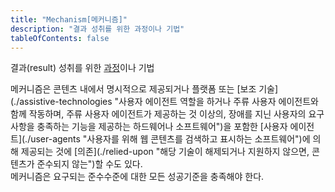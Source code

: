 ```yaml
---
title: "Mechanism[메커니즘]"
description: "결과 성취를 위한 과정이나 기법"
tableOfContents: false
---
```



결과(<span lang="en">result</span>) 성취를 위한 [과정](./processes "활동을 완료하기 위해 각 작업이 필요한 일련의 사용자 작업")이나 기법


<Aside title="참고 1">
메커니즘은 콘텐츠 내에서 명시적으로 제공되거나 플랫폼 또는 [보조 기술](./assistive-technologies "사용자 에이전트 역할을 하거나 주류 사용자 에이전트와 함께 작동하며, 주류 사용자 에이전트가 제공하는 것 이상의, 장애를 지닌 사용자의 요구사항을 충족하는 기능을 제공하는 하드웨어나 소프트웨어")을 포함한 [사용자 에이전트](./user-agents "사용자를 위해 웹 콘텐츠를 검색하고 표시하는 소프트웨어")에 의해 제공되는 것에 [의존](./relied-upon "해당 기술이 해제되거나 지원하지 않으면, 콘텐츠가 준수되지 않는")할 수도 있다.
</Aside>

<Aside title="참고 2">
메커니즘은 요구되는 준수수준에 대한 모든 성공기준을 충족해야 한다.
</Aside>
